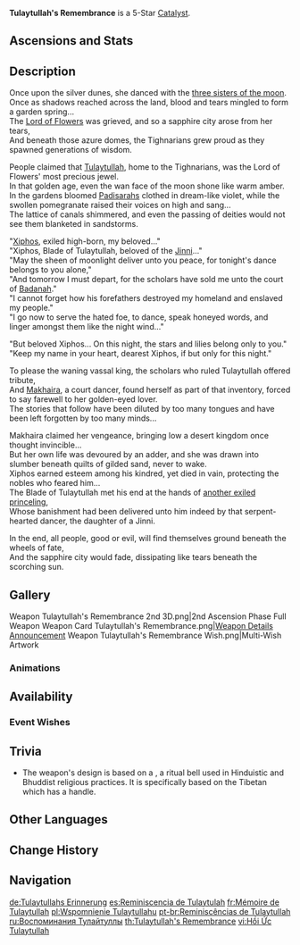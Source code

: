 {{Weapon Infobox
|title          = Tulay&shy;tullah's Remem&shy;brance
|id             = 14512
|image          = <gallery>
Weapon Tulaytullah's Remembrance.png|Base
Weapon Tulaytullah's Remembrance 2nd.png|2nd Ascension
</gallery>
|type           = Catalyst
|quality        = 5
|base_atk       = 48
|2nd_stat_type  = CRIT DMG
|2nd_stat       = 9.6%b
|series         = 
|releaseDate    = 2022-12-07
|obtain         = Weapon Event Wishes
|passive        = Bygone Azure Teardrop
|effect         = [[Normal Attack]] [[Attack Speed|SPD]] is increased by (var1)%. After the wielder unleashes an [[Elemental Skill]], Normal Attack DMG will increase by (var2)% every second for 14s. After this character hits an opponent with a Normal Attack during this duration, Normal Attack DMG will be increased by (var3)%. This increase can be triggered once every 0.3s. The maximum Normal Attack DMG increase per single duration of the overall effect is (var4)%. The effect will be removed when the wielder leaves the field, and using the Elemental Skill again will reset all DMG buffs.
|eff_rank1_var1 = 10
|eff_rank2_var1 = 12.5
|eff_rank3_var1 = 15
|eff_rank4_var1 = 17.5
|eff_rank5_var1 = 20
|eff_rank1_var2 = 4.8
|eff_rank2_var2 = 6
|eff_rank3_var2 = 7.2
|eff_rank4_var2 = 8.4
|eff_rank5_var2 = 9.6
|eff_rank1_var3 = 9.6
|eff_rank2_var3 = 12
|eff_rank3_var3 = 14.4
|eff_rank4_var3 = 16.8
|eff_rank5_var3 = 19.2
|eff_rank1_var4 = 48
|eff_rank2_var4 = 60
|eff_rank3_var4 = 72
|eff_rank4_var4 = 84
|eff_rank5_var4 = 96
|eff_att1       = ATK SPD
|eff_att2       = Normal Attack DMG Bonus
|eff_att3       = DMG Bonus
}}
{{Description|A bell crafted of deep sapphire and sterling silver. Its echoes are as crisp as they are distant.}}
'''Tulaytullah's Remembrance''' is a 5-Star [[Catalyst]].

==Ascensions and Stats==
{{Weapon Ascensions and Stats
|ascendMat1 = Echo of Scorching Might
|ascendMat2 = Remnant Glow of Scorching Might
|ascendMat3 = Dream of Scorching Might
|ascendMat4 = Olden Days of Scorching Might
|bossMat1   = Inactivated Fungal Nucleus
|bossMat2   = Dormant Fungal Nucleus
|bossMat3   = Robust Fungal Nucleus
|commonMat1 = Fungal Spores
|commonMat2 = Luminescent Pollen
|commonMat3 = Crystalline Cyst Dust
}}

==Description==
Once upon the silver dunes, she danced with the [[Aria, Sonnet and Canon|three sisters of the moon]].<br />
Once as shadows reached across the land, blood and tears mingled to form a garden spring...<br />
The [[Lord of Flowers]] was grieved, and so a sapphire city arose from her tears,<br />
And beneath those azure domes, the Tighnarians grew proud as they spawned generations of wisdom.

People claimed that [[Tulaytullah]], home to the Tighnarians, was the Lord of Flowers' most precious jewel.<br />
In that golden age, even the wan face of the moon shone like warm amber.<br />
In the gardens bloomed [[Padisarah]]s clothed in dream-like violet, while the swollen pomegranate raised their voices on high and sang...<br />
The lattice of canals shimmered, and even the passing of deities would not see them blanketed in sandstorms.

"[[Xiphos]], exiled high-born, my beloved..."<br />
"Xiphos, Blade of Tulaytullah, beloved of the [[Jinni]]..."<br />
"May the sheen of moonlight deliver unto you peace, for tonight's dance belongs to you alone,"<br />
"And tomorrow I must depart, for the scholars have sold me unto the court of [[Badanah]]."<br />
"I cannot forget how his forefathers destroyed my homeland and enslaved my people."<br />
"I go now to serve the hated foe, to dance, speak honeyed words, and linger amongst them like the night wind..."

"But beloved Xiphos... On this night, the stars and lilies belong only to you."<br />
"Keep my name in your heart, dearest Xiphos, if but only for this night."

To please the waning vassal king, the scholars who ruled Tulaytullah offered tribute,<br />
And [[Makhaira]], a court dancer, found herself as part of that inventory, forced to say farewell to her golden-eyed lover.<br />
The stories that follow have been diluted by too many tongues and have been left forgotten by too many minds...

Makhaira claimed her vengeance, bringing low a desert kingdom once thought invincible...<br />
But her own life was devoured by an adder, and she was drawn into slumber beneath quilts of gilded sand, never to wake.<br />
Xiphos earned esteem among his kindred, yet died in vain, protecting the nobles who feared him...<br />
The Blade of Tulaytullah met his end at the hands of [[Faramarz|another exiled princeling]],<br />
Whose banishment had been delivered unto him indeed by that serpent-hearted dancer, the daughter of a Jinni.

In the end, all people, good or evil, will find themselves ground beneath the wheels of fate,<br />
And the sapphire city would fade, dissipating like tears beneath the scorching sun.
<!--
==Lore==
-->
==Gallery==
<gallery>
<!--Weapon Tulaytullah's Remembrance 3D.png|Full Weapon-->
Weapon Tulaytullah's Remembrance 2nd 3D.png|2nd Ascension Phase Full Weapon
Weapon Card Tulaytullah's Remembrance.png|[https://twitter.com/GenshinImpact/status/1599312559261290496 Weapon Details Announcement]
Weapon Tulaytullah's Remembrance Wish.png|Multi-Wish Artwork
</gallery>

===Animations===
{{Preview
|file=Weapon Tulaytullah's Remembrance Passive
}}

==Availability==
===Event Wishes===
{{Featured}}

==Trivia==
* The weapon's design is based on a {{Lang|''{{w|Ghanta}}''|sa=घण्टा|sa_rm=ghaṇṭā}}, a ritual bell used in Hinduistic and Bhuddist religious practices. It is specifically based on the Tibetan {{Lang|drilbu|bo=དྲིལ་བུ}} which has a {{w|Vajra}} handle.

==Other Languages==
{{Flex|
===Weapon===
{{Other Languages
|en      = Tulaytullah's Remembrance
|zhs     = 图莱杜拉的回忆
|zhs_rm  = Túláidùlā de Huíyì
|zht     = 圖萊杜拉的回憶
|zht_rm  = Túláidùlā de Huíyì
|zh_tl   = Tulaytullah's Remembrance
|ja      = トゥライトゥーラの記憶
|ja_rm   = Turaituura no Kioku
|ja_tl   = Tulaytullah's Remembrance
|ko      = 툴레이툴라의 기억
|ko_rm   = Tulleitulla-ui Gieok
|ko_tl   = Tulaytullah's Remembrance
|es      = Reminiscencia de Tulaytulah
|es_tl   = Tulaytullah's Reminiscence
|fr      = Mémoire de Tulaytullah
|fr_tl   = Memory of Tulaytullah
|ru      = Воспоминания Тулайтуллы
|ru_tl   = Tulaytullah's Memories
|th      = Tulaytullah's Remembrance
|vi      = Hồi Ức Tulaytullah
|vi_tl   = Memories of Tulaytullah
|de      = Tulaytullahs Erinnerung
|de_tl   = Tulaytullah's Memory
|id      = Tulaytullah's Remembrance
|pt      = Reminiscências de Tulaytullah
|pt_tl   = Tulaytullah's Reminiscence
|tr      = Tulaytullah'ın Anısı
|tr_tl   = 
|it      = Rimembranza di Tulaytullah
|it_tl   = Tulaytullah's Remembrance
}}
|
===Passive===
{{Other Languages
|en      = Bygone Azure Teardrop
|zhs     = 堙没的蓝宝石泪滴
|zhs_rm  = Yīnmò de Lánbǎoshí Lèidī
|zht     = 堙沒的藍寶石淚滴
|zht_rm  = Yīnmò de Lánbǎoshí Lèidī
|zh_tl   = 
|ja      = 埋もれしサファイアの涙
|ja_rm   = Umoreshi Safaia no Namida{{Assumed}}
|ja_tl   = 
|ko      = 파묻힌 사파이어의 눈물
|ko_rm   = Pamuchin Sapaieo-ui Nunmul
|ko_tl   = Buried Sapphire's Tears
|es      = Lágrimas zafíreas sepultadas
|es_tl   = Entombed Sapphire Tears
|fr      = Larme d'azur révolue
|fr_tl   = Bygone Azure Teardrop
|ru      = Ушедшая сапфировая слеза
|ru_tl   = Gone Sapphire Tear
|th      = Bygone Azure Teardrop
|vi      = Nước Mắt Lam Bảo Thạch Chôn Vùi
|vi_tl   = 
|de      = Vergessene Saphirtränen
|de_tl   = 
|id      = Bygone Azure Teardrop
|pt      = Lágrimas de Safira Enterradas
|pt_tl   = 
|tr      = Mazinin Mavi Gözyaşı
|tr_tl   = 
|it      = Vetusta lacrima azzurra
|it_tl   = 
}}
}}

==Change History==
{{Change History|3.3}}

==Navigation==
{{Weapon Navbox|Catalysts}}

[[de:Tulaytullahs Erinnerung]]
[[es:Reminiscencia de Tulaytulah]]
[[fr:Mémoire de Tulaytullah]]
[[pl:Wspomnienie Tulaytullahu]]
[[pt-br:Reminiscências de Tulaytullah]]
[[ru:Воспоминания Тулайтуллы]]
[[th:Tulaytullah's Remembrance]]
[[vi:Hồi Ức Tulaytullah]]
